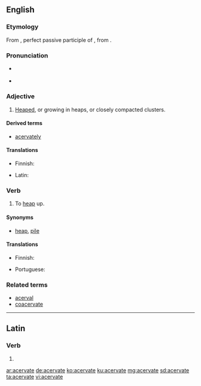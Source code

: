==English==
{{was wotd|2010|January|13}}

===Etymology===
From {{etyl|la|en}} {{m|la|acervātus}}, perfect passive participle of {{m|la|acervō||heap or pile up}}, from {{term|acervus||heap|lang=la}}.

===Pronunciation===
* {{a|UK}} {{IPA|/ˈæs.ə.veɪt/|lang=en}}
* {{a|US}} {{IPA|/ˈæs.ɚ.veɪt/|lang=en}}

===Adjective===
{{en-adj}}

# {{context|chiefly|botany|rare|lang=en}} [[heaped|Heaped]], or growing in heaps, or closely compacted clusters.

====Derived terms====
* [[acervately]]

====Translations====
{{trans-top|heaped or growing in heaps}}
* Finnish: {{t|fi|kimppu|alt=kimppuina}} {{t|fi|kasvava}}
{{trans-mid}}
* Latin: {{t|la|acervātus}}
{{trans-bottom}}

===Verb===
{{en-verb|acervat}}

# {{context|obsolete|lang=en}} To [[heap]] up.

====Synonyms====
* {{sense|to heap up}} [[heap]], [[pile]]

====Translations====
{{trans-top|to heap up}}
* Finnish: {{t|fi|kimputtaa}}
{{trans-mid}}
* Portuguese: {{t+|pt|acervar}}
{{trans-bottom}}

===Related terms===
* [[acerval]]
* [[coacervate]]

----

==Latin==

===Verb===
{{la-verb-form|acervāte}}

# {{inflection of|acervō||1|p|pres|act|imp|lang=la}}

[[ar:acervate]]
[[de:acervate]]
[[ko:acervate]]
[[ku:acervate]]
[[mg:acervate]]
[[sd:acervate]]
[[ta:acervate]]
[[vi:acervate]]
